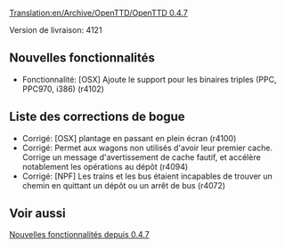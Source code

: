 [[Translation:en/Archive/OpenTTD/OpenTTD 0.4.7]]


{{fr/Livraison|prec=OpenTTD 0.4.6|suiv=OpenTTD 0.4.8|date=26/03/2006}}

Version de livraison: 4121

==Nouvelles fonctionnalités==
*Fonctionnalité: [OSX] Ajoute le support pour les binaires triples (PPC, PPC970, i386) (r4102) 

==Liste des corrections de bogue==
*Corrigé: [OSX] plantage en passant en plein écran (r4100) 
*Corrigé: Permet aux wagons non utilisés d'avoir leur premier cache. Corrige un message d'avertissement de cache fautif, et accélère notablement les opérations au dépôt (r4094) 
*Corrigé: [NPF] Les trains et les bus étaient incapables de trouver un chemin en quittant un dépôt ou un arrêt de bus (r4072)

==Voir aussi==
[[fr/Archive/Lists/Nouvelles fonctionnalités depuis 0.4.7|Nouvelles fonctionnalités depuis 0.4.7]]